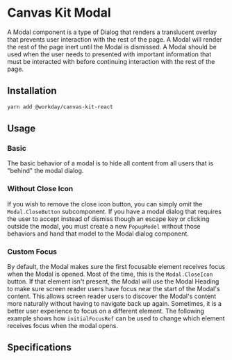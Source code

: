 


<Meta title="Components/Popups/Modal/React" component={Modal} />

# Canvas Kit Modal

A Modal component is a type of Dialog that renders a translucent overlay that prevents user
interaction with the rest of the page. A Modal will render the rest of the page inert until the
Modal is dismissed. A Modal should be used when the user needs to presented with important
information that must be interacted with before continuing interaction with the rest of the page.

## Installation

```sh
yarn add @workday/canvas-kit-react
```

## Usage

### Basic

The basic behavior of a modal is to hide all content from all users that is "behind" the modal
dialog.

<ExampleCodeBlock code={Basic} />

### Without Close Icon

If you wish to remove the close icon button, you can simply omit the `Modal.CloseButton`
subcomponent. If you have a modal dialog that requires the user to accept instead of dismiss though
an escape key or clicking outside the modal, you must create a new `PopupModel` without those
behaviors and hand that model to the Modal dialog component.

<ExampleCodeBlock code={WithoutCloseIcon} />

### Custom Focus

By default, the Modal makes sure the first focusable element receives focus when the Modal is
opened. Most of the time, this is the `Modal.CloseIcon` button. If that element isn't present, the
Modal will use the Modal Heading to make sure screen reader users have focus near the start of the
Modal's content. This allows screen reader users to discover the Modal's content more naturally
without having to navigate back up again. Sometimes, it is a better user experience to focus on a
different element. The following example shows how `initialFocusRef` can be used to change which
element receives focus when the modal opens.

<ExampleCodeBlock code={CustomFocus} />

## Specifications

<Specifications file="Modal.spec.ts" name="Modal" />

